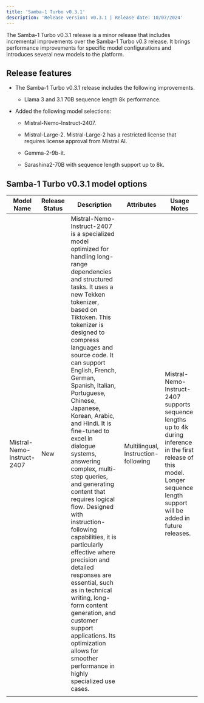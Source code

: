 ```yaml
---
title: 'Samba-1 Turbo v0.3.1'
description: 'Release version: v0.3.1 | Release date: 10/07/2024'
---
```


The Samba-1 Turbo v0.3.1 release is a minor release that includes incremental improvements over the Samba-1 Turbo v0.3 release. It brings performance improvements for specific model configurations and introduces several new models to the platform.

## Release features

* The Samba-1 Turbo v0.3.1 release includes the following improvements.

  * Llama 3 and 3.1 70B sequence length 8k performance.

* Added the following model selections:

  * Mistral-Nemo-Instruct-2407.

  * Mistral-Large-2.
    <Note>Mistral-Large-2 has a restricted license that requires license approval from Mistral AI.</Note>

  * Gemma-2-9b-it.

  * Sarashina2-70B with sequence length support up to 8k.

## Samba-1 Turbo v0.3.1 model options

| Model Name                 | Release Status | Description                                                                                                                                                                                                                                                                                                                                                                                                                                                                                                                                                                                                                                                                                                                                                                                                                    | Attributes                          | Usage Notes                                                                                                                                                                         |
| -------------------------- | -------------- | ------------------------------------------------------------------------------------------------------------------------------------------------------------------------------------------------------------------------------------------------------------------------------------------------------------------------------------------------------------------------------------------------------------------------------------------------------------------------------------------------------------------------------------------------------------------------------------------------------------------------------------------------------------------------------------------------------------------------------------------------------------------------------------------------------------------------------ | ----------------------------------- | ----------------------------------------------------------------------------------------------------------------------------------------------------------------------------------- |
| Mistral-Nemo-Instruct-2407 | New            | Mistral-Nemo-Instruct-2407 is a specialized model optimized for handling long-range dependencies and structured tasks. It uses a new Tekken tokenizer, based on Tiktoken. This tokenizer is designed to compress languages and source code. It can support English, French, German, Spanish, Italian, Portuguese, Chinese, Japanese, Korean, Arabic, and Hindi. It is fine-tuned to excel in dialogue systems, answering complex, multi-step queries, and generating content that requires logical flow. Designed with instruction-following capabilities, it is particularly effective where precision and detailed responses are essential, such as in technical writing, long-form content generation, and customer support applications. Its optimization allows for smoother performance in highly specialized use cases. | Multilingual, Instruction-following | Mistral-Nemo-Instruct-2407 supports sequence lengths up to 4k during inference in the first release of this model. Longer sequence length support will be added in future releases. |
|                            |                |                                                                                                                                                                                                                                                                                                                                                                                                                                                                                                                                                                                                                                                                                                                                                                                                                                |                                     |                                                                                                                                                                                     |